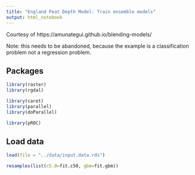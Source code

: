 ```yaml
---
title: "England Peat Depth Model: Train ensemble models"
output: html_notebook
---
```


Courtesy of https://amunategui.github.io/blending-models/


Note: this needs to be abandoned, because the example is a classification problem not a regression problem.  


## Packages 
```r
library(raster)
library(rgdal)

library(caret)
library(parallel)
library(doParallel)

library(pROC)
```

## Load data
```r
load(file = "../data/input.data.rds")
```


```r
resamples(list(c5.0=fit.c50, gbm=fit.gbm))
```



